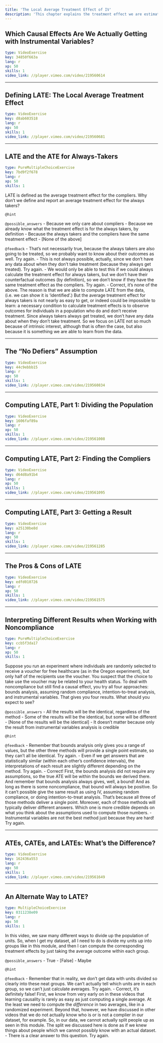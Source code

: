 ---
title: 'The Local Average Treatment Effect of IV'
description: 'This chapter explains the treatment effect we are estimating with the instrumental variables method - LATE, or the Local Average Treatment Effect'
---

## Which Causal Effects Are We Actually Getting with Instrumental Variables?

```yaml
type: VideoExercise
key: 34850f663a
lang: r
xp: 50
skills: 1
video_link: //player.vimeo.com/video/219560614
```


---

## Defining LATE: The Local Average Treatment Effect

```yaml
type: VideoExercise
key: d8ab603518
lang: r
xp: 50
skills: 1
video_link: //player.vimeo.com/video/219560681
```


---

## LATE and the ATE for Always-Takers

```yaml
type: PureMultipleChoiceExercise
key: 7bd9f2f678
lang: r
xp: 50
skills: 1
```

LATE is defined as the average treatment effect for the compliers. Why don't we define and report an average treatment effect for the always takers?

`@hint`


`@possible_answers`
- Because we only care about compliers
- Because we already know what the treatment effect is for the always takers, by definition
- Because the always takers and the compliers have the same treatment effect
- [None of the above]

`@feedback`
- That's not necessarily true, because the always takers are also going to be treated, so we probably want to know about their outcomes as well. Try again.
- This is not always possible, actually, since we don't have any data about when they don't take treatment (because they always get treated). Try again.
- We would only be able to test this if we could always calculate the treatment effect for always takers, but we don't have their counterfactual outcomes (by definition), so we don't know if they have the same treatment effect as the compliers. Try again.
- Correct, it's none of the above. The reason is that we are able to compute LATE from the data, (i.e. we can show it is 'identified'.) But the average treatment effect for always takers is not nearly as easy to get, or indeed could be impossible to learn: a necessary condition to calculate treatment effects is to observe outcomes for individuals in a population who do and don’t receive treatment. Since always takers always get treated, we don’t have any data about when they don’t take treatment. So we focus on LATE not so much because of intrinsic interest, although that is often the case, but also because it is something we are able to learn from the data.

---

## The "No Defiers" Assumption

```yaml
type: VideoExercise
key: 44c9ebbb15
lang: r
xp: 50
skills: 1
video_link: //player.vimeo.com/video/219560834
```


---

## Computing LATE, Part 1: Dividing the Population

```yaml
type: VideoExercise
key: 1606faf89a
lang: r
xp: 50
skills: 1
video_link: //player.vimeo.com/video/219561008
```


---

## Computing LATE, Part 2: Finding the Compliers

```yaml
type: VideoExercise
key: d64d8a91b4
lang: r
xp: 50
skills: 1
video_link: //player.vimeo.com/video/219561095
```


---

## Computing LATE, Part 3: Getting a Result

```yaml
type: VideoExercise
key: a25130be8d
lang: r
xp: 50
skills: 1
video_link: //player.vimeo.com/video/219561285
```


---

## The Pros & Cons of LATE

```yaml
type: VideoExercise
key: edfd010726
lang: r
xp: 50
skills: 1
video_link: //player.vimeo.com/video/219561575
```


---

## Interpreting Different Results when Working with Noncompliance

```yaml
type: PureMultipleChoiceExercise
key: ccb5f3da17
lang: r
xp: 50
skills: 1
```

Suppose you run an experiment where individuals are randomly selected to receive a voucher for free healthcare (as in the Oregon experiment), but only half of the recipients use the voucher. You suspect that the choice to take use the voucher may be related to your health status. To deal with noncompliance but still find a causal effect, you try all four approaches: bounds analysis, assuming random compliance, intention-to-treat analysis, and instrumental variables. That gives you four results. What should you expect to see?

`@possible_answers`
- All the results will be the identical, regardless of the method
- Some of the results will be the identical, but some will be different
- [None of the results will be the identical]
- It doesn’t matter because only the result from instrumental variables analysis is credible

`@hint`



`@feedback`
- Remember that bounds analysis only gives you a range of values, but the other three methods will provide a single point estimate, so they can't all be identical. Try again.
- Even if we get answers that are statistically similar (within each other's confidence intervals), the interpretations of each result are slightly different depending on the method. Try again.
- Correct! First, the bounds analysis did not require any assumptions, so the true ATE will be within the bounds we derived there. And remember that bounds analysis always gives, well, a bound! And as long as there is some noncompliance, that bound will always be positive. So it can’t possible give the same result as using IV, assuming random compliance, or doing intention-to-treat analysis. That’s because all three of those methods deliver a single point. Moreover, each of those methods will typically deliver different answers. Which one is more credible depends on what you think about the assumptions used to compute those numbers.
- Instrumental variables are not the best method just because they are hard! Try again.


---

## ATEs, CATEs, and LATEs: What's the Difference?

```yaml
type: VideoExercise
key: 162436a553
lang: r
xp: 50
skills: 1
video_link: //player.vimeo.com/video/219561649
```


---

## An Alternate Way to LATE?

```yaml
type: MultipleChoiceExercise
key: 0311238e09
lang: r
xp: 50
skills: 1
```

In this video, we saw many different ways to divide up the population of units. So, when I get my dataset, all I need to do is divide my units up into groups like in this module, and then I can compute the corresponding treatment effects by just taking the average outcome within each group.

`@possible_answers`
- True
- [False]
- Maybe

`@hint`


`@feedback`
- Remember that in reality, we don't get data with units divided so clearly into these neat groups. We can't actually tell which units are in each group, so we can't just calculate averages. Try again.
- Correct, it's definitely false! First, we know from very early on in these videos that learning causality is rarely as easy as just computing a single average. At the least we need to compute the *difference* in two averages, like in a randomized experiment. Beyond that, however, we have discussed in other videos that we do not actually know who is or is not a complier in our dataset, for example. So, in our data, we cannot actually split people up as seen in this module. The split we discussed here is done as if we knew things about people which we cannot possibly know with an actual dataset.
- There is a clear answer to this question. Try again.

